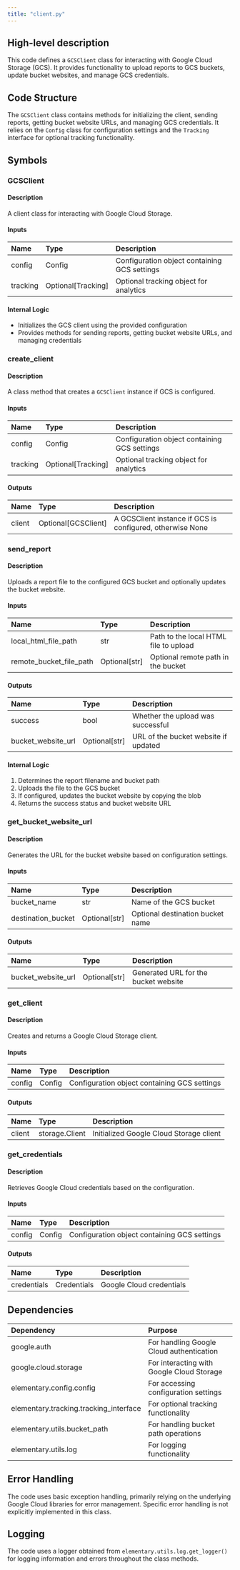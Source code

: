```yaml
---
title: "client.py"
---
```


## High-level description
This code defines a `GCSClient` class for interacting with Google Cloud Storage (GCS). It provides functionality to upload reports to GCS buckets, update bucket websites, and manage GCS credentials.

## Code Structure
The `GCSClient` class contains methods for initializing the client, sending reports, getting bucket website URLs, and managing GCS credentials. It relies on the `Config` class for configuration settings and the `Tracking` interface for optional tracking functionality.

## Symbols

### GCSClient
#### Description
A client class for interacting with Google Cloud Storage.

#### Inputs
| Name | Type | Description |
|:-----|:-----|:------------|
| config | Config | Configuration object containing GCS settings |
| tracking | Optional[Tracking] | Optional tracking object for analytics |

#### Internal Logic
- Initializes the GCS client using the provided configuration
- Provides methods for sending reports, getting bucket website URLs, and managing credentials

### create_client
#### Description
A class method that creates a `GCSClient` instance if GCS is configured.

#### Inputs
| Name | Type | Description |
|:-----|:-----|:------------|
| config | Config | Configuration object containing GCS settings |
| tracking | Optional[Tracking] | Optional tracking object for analytics |

#### Outputs
| Name | Type | Description |
|:-----|:-----|:------------|
| client | Optional[GCSClient] | A GCSClient instance if GCS is configured, otherwise None |

### send_report
#### Description
Uploads a report file to the configured GCS bucket and optionally updates the bucket website.

#### Inputs
| Name | Type | Description |
|:-----|:-----|:------------|
| local_html_file_path | str | Path to the local HTML file to upload |
| remote_bucket_file_path | Optional[str] | Optional remote path in the bucket |

#### Outputs
| Name | Type | Description |
|:-----|:-----|:------------|
| success | bool | Whether the upload was successful |
| bucket_website_url | Optional[str] | URL of the bucket website if updated |

#### Internal Logic
1. Determines the report filename and bucket path
2. Uploads the file to the GCS bucket
3. If configured, updates the bucket website by copying the blob
4. Returns the success status and bucket website URL

### get_bucket_website_url
#### Description
Generates the URL for the bucket website based on configuration settings.

#### Inputs
| Name | Type | Description |
|:-----|:-----|:------------|
| bucket_name | str | Name of the GCS bucket |
| destination_bucket | Optional[str] | Optional destination bucket name |

#### Outputs
| Name | Type | Description |
|:-----|:-----|:------------|
| bucket_website_url | Optional[str] | Generated URL for the bucket website |

### get_client
#### Description
Creates and returns a Google Cloud Storage client.

#### Inputs
| Name | Type | Description |
|:-----|:-----|:------------|
| config | Config | Configuration object containing GCS settings |

#### Outputs
| Name | Type | Description |
|:-----|:-----|:------------|
| client | storage.Client | Initialized Google Cloud Storage client |

### get_credentials
#### Description
Retrieves Google Cloud credentials based on the configuration.

#### Inputs
| Name | Type | Description |
|:-----|:-----|:------------|
| config | Config | Configuration object containing GCS settings |

#### Outputs
| Name | Type | Description |
|:-----|:-----|:------------|
| credentials | Credentials | Google Cloud credentials |

## Dependencies
| Dependency | Purpose |
|:-----------|:--------|
| google.auth | For handling Google Cloud authentication |
| google.cloud.storage | For interacting with Google Cloud Storage |
| elementary.config.config | For accessing configuration settings |
| elementary.tracking.tracking_interface | For optional tracking functionality |
| elementary.utils.bucket_path | For handling bucket path operations |
| elementary.utils.log | For logging functionality |

## Error Handling
The code uses basic exception handling, primarily relying on the underlying Google Cloud libraries for error management. Specific error handling is not explicitly implemented in this class.

## Logging
The code uses a logger obtained from `elementary.utils.log.get_logger()` for logging information and errors throughout the class methods.